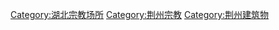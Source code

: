 [[Category:湖北宗教场所|Category:湖北宗教场所]]
[[Category:荆州宗教|Category:荆州宗教]]
[[Category:荆州建筑物|Category:荆州建筑物]]